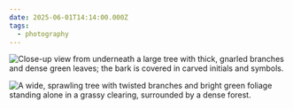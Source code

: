 ```yaml
---
date: 2025-06-01T14:14:00.000Z
tags:
  - photography
---
```

![Close-up view from underneath a large tree with thick, gnarled branches and dense green leaves; the bark is covered in carved initials and symbols.](/assets/photos/20250601-IMG_3987.jpg)

![A wide, sprawling tree with twisted branches and bright green foliage standing alone in a grassy clearing, surrounded by a dense forest.](/assets/photos/20250601-IMG_3953.jpg)

